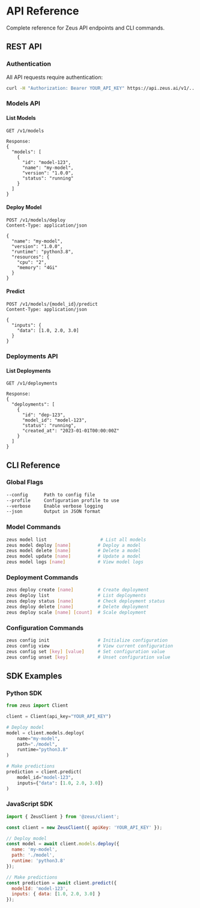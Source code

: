 # API Reference

Complete reference for Zeus API endpoints and CLI commands.

## REST API

### Authentication

All API requests require authentication:

```bash
curl -H "Authorization: Bearer YOUR_API_KEY" https://api.zeus.ai/v1/...
```

### Models API

#### List Models
```http
GET /v1/models

Response:
{
  "models": [
    {
      "id": "model-123",
      "name": "my-model",
      "version": "1.0.0",
      "status": "running"
    }
  ]
}
```

#### Deploy Model
```http
POST /v1/models/deploy
Content-Type: application/json

{
  "name": "my-model",
  "version": "1.0.0",
  "runtime": "python3.8",
  "resources": {
    "cpu": "2",
    "memory": "4Gi"
  }
}
```

#### Predict
```http
POST /v1/models/{model_id}/predict
Content-Type: application/json

{
  "inputs": {
    "data": [1.0, 2.0, 3.0]
  }
}
```

### Deployments API

#### List Deployments
```http
GET /v1/deployments

Response:
{
  "deployments": [
    {
      "id": "dep-123",
      "model_id": "model-123",
      "status": "running",
      "created_at": "2023-01-01T00:00:00Z"
    }
  ]
}
```

## CLI Reference

### Global Flags
```bash
--config      Path to config file
--profile     Configuration profile to use
--verbose     Enable verbose logging
--json        Output in JSON format
```

### Model Commands
```bash
zeus model list                    # List all models
zeus model deploy [name]          # Deploy a model
zeus model delete [name]          # Delete a model
zeus model update [name]          # Update a model
zeus model logs [name]            # View model logs
```

### Deployment Commands
```bash
zeus deploy create [name]         # Create deployment
zeus deploy list                  # List deployments
zeus deploy status [name]         # Check deployment status
zeus deploy delete [name]         # Delete deployment
zeus deploy scale [name] [count]  # Scale deployment
```

### Configuration Commands
```bash
zeus config init                  # Initialize configuration
zeus config view                  # View current configuration
zeus config set [key] [value]     # Set configuration value
zeus config unset [key]           # Unset configuration value
```

## SDK Examples

### Python SDK
```python
from zeus import Client

client = Client(api_key="YOUR_API_KEY")

# Deploy model
model = client.models.deploy(
    name="my-model",
    path="./model",
    runtime="python3.8"
)

# Make predictions
prediction = client.predict(
    model_id="model-123",
    inputs={"data": [1.0, 2.0, 3.0]}
)
```

### JavaScript SDK
```javascript
import { ZeusClient } from '@zeus/client';

const client = new ZeusClient({ apiKey: 'YOUR_API_KEY' });

// Deploy model
const model = await client.models.deploy({
  name: 'my-model',
  path: './model',
  runtime: 'python3.8'
});

// Make predictions
const prediction = await client.predict({
  modelId: 'model-123',
  inputs: { data: [1.0, 2.0, 3.0] }
});
``` 